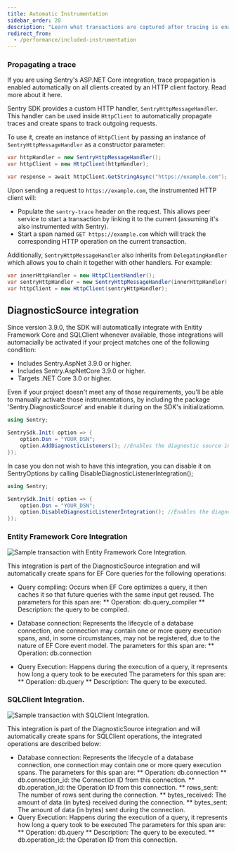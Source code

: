 ```yaml
---
title: Automatic Instrumentation
sidebar_order: 20
description: "Learn what transactions are captured after tracing is enabled."
redirect_from:
  - /performance/included-instrumentation
---
```


### Propagating a trace

<Note>

If you are using Sentry's ASP.NET Core integration, trace propagation is enabled automatically on all clients created by an HTTP client factory. Read more about it <Link to="/platforms/dotnet/guides/aspnetcore/performance/instrumentation/automatic-instrumentation">here</Link>.

</Note>

Sentry SDK provides a custom HTTP handler, `SentryHttpMessageHandler`. This handler can be used inside `HttpClient` to automatically propagate traces and create spans to track outgoing requests.

To use it, create an instance of `HttpClient` by passing an instance of `SentryHttpMessageHandler` as a constructor parameter:

```csharp
var httpHandler = new SentryHttpMessageHandler();
var httpClient = new HttpClient(httpHandler);

var response = await httpClient.GetStringAsync("https://example.com");
```

Upon sending a request to `https://example.com`, the instrumented HTTP client will:

- Populate the `sentry-trace` header on the request. This allows peer service to start a transaction by linking it to the current (assuming it's also instrumented with Sentry).
- Start a span named `GET https://example.com` which will track the corresponding HTTP operation on the current transaction.

Additionally, `SentryHttpMessageHandler` also inherits from `DelegatingHandler` which allows you to chain it together with other handlers. For example:

```csharp
var innerHttpHandler = new HttpClientHandler();
var sentryHttpHandler = new SentryHttpMessageHandler(innerHttpHandler);
var httpClient = new HttpClient(sentryHttpHandler);
```

## DiagnosticSource integration

Since version 3.9.0, the SDK will automatically integrate with Enitity Framework Core and SQLClient whenever available, those integrations will automacially be activated if your project matches one of the following condition:
* Includes Sentry.AspNet 3.9.0 or higher.
* Includes Sentry.AspNetCore 3.9.0 or higher.
* Targets .NET Core 3.0 or higher.

Even if your project doesn't meet any of those requirements, you'll be able to manually activate those instrumentations, by including the package 'Sentry.DiagnosticSource' and enable it during on the SDK's initializatiomn.

```csharp
using Sentry;

SentrySdk.Init( option => {
    option.Dsn = "YOUR_DSN";
    option.AddDiagnosticListeners(); //Enables the diagnostic source integration if you require Sentry.DiagnosticSource.
});
```

In case you don not wish to have this integration, you can disable it on SentryOptions by calling DisableDiagnosticListenerIntegration();
```csharp
using Sentry;

SentrySdk.Init( option => {
    option.Dsn = "YOUR_DSN";
    option.DisableDiagnosticListenerIntegration(); //Enables the diagnostic source integration if you require Sentry.DiagnosticSource.
});
```
### Entity Framework Core Integration

![Sample transaction  with Entity Framework Core Integration.](EFCore_integration.png)

This integration is part of the DiagnosticSource integration and will automatically create spans for EF Core queries for the following operations:
* Query compiling: Occurs when EF Core optimizes a query, it then caches it so that future queries with the same input get reused.
The parameters for this span are:
** Operation: db.query_compiler
** Description: the query to be compiled.

* Database connection: Represents the lifecycle of a database connection, one connection may contain one or more query execution spans, and, in some circumstances, may not be registered, due to the nature of EF Core event model.
The parameters for this span are:
** Operation: db.connection
* Query Execution: Happens during the execution of a query, it represents how long a query took to be executed
The parameters for this span are:
** Operation: db.query
** Description: The query to be executed.

### SQLClient Integration.

![Sample transaction  with SQLClient Integration.](SQLClient_integration.png)

This integration is part of the DiagnosticSource integration and will automatically create spans for SQLClient operations, the integrated operations are described below:

* Database connection: Represents the lifecycle of a database connection, one connection may contain one or more query execution spans.
The parameters for this span are:
** Operation: db.connection
** db.connection_id: the Connection ID from this connection.
** db.operation_id: the Operation ID from this connection.
** rows_sent: The number of rows sent during the connection.
** bytes_received: The amount of data (in bytes) received during the connection.
** bytes_sent: The amount of data (in bytes) sent during the connection.
* Query Execution: Happens during the execution of a query, it represents how long a query took to be executed
The parameters for this span are:
** Operation: db.query
** Description: The query to be executed.
** db.operation_id: the Operation ID from this connection.
